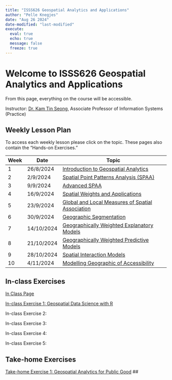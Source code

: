 ```yaml
---
title: "ISSS626 Geospatial Analytics and Applications"
author: "Pelle Knegjes"
date: "Aug 26 2024"
date-modified: "last-modified"
execute: 
  eval: true
  echo: true
  message: false
  freeze: true
---
```


# Welcome to ISSS626 Geospatial Analytics and Applications

From this page, everything on the course will be accessible.

Instructor: [Dr. Kam Tin Seong](https://www.smu.edu.sg/faculty/profile/9618/KAM-Tin-Seong), Associate Professor of Information Systems (Practice)

## Weekly Lesson Plan

To access each weekly lesson please click on the topic. These pages also contain the "Hands-on Exercises."

| Week | Date       | Topic                                            |
|------|------------|--------------------------------------------------|
| 1    | 26/8/2024  | [Introduction to Geospatial Analytics](Weekly-Lessons/Week01/Lesson01.html)             |
| 2    | 2/9/2024   | [Spatial Point Patterns Analysis (SPAA)](Weekly-Lessons/Week02/Lesson02.html)          |
| 3    | 9/9/2024   | [Advanced SPAA](Weekly-Lessons/Week03/Lesson03.html)                                    |
| 4    | 16/9/2024  | [Spatial Weights and Applications](Weekly-Lessons/Week03/Lesson03.html)                 |
| 5    | 23/9/2024  | [Global and Local Measures of Spatial Association]() |
| 6    | 30/9/2024  | [Geographic Segmentation]()                          |
| 7    | 14/10/2024 | [Geographically Weighted Explanatory Models]()       |
| 8    | 21/10/2024 | [Geographically Weighted Predictive Models]()        |
| 9    | 28/10/2024 | [Spatial Interaction Models]()                       |
| 10   | 4/11/2024  | [Modelling Geographic of Accessibility]()            |

## In-class Exercises
[In Class Page](In-Class_Exercises/In-Class_Exercises.html)

[In-class Exercise 1: Geospatial Data Science with R](In-Class_Exercises/In-Class_Exercise01/In-Class_Ex01.html)

In-class Exercise 2:

In-class Exercise 3:

In-class Exercise 4:

In-class Exercise 5:

## Take-home Exercises
[Take-home Exercise 1: Geospatial Analytics for Public Good](Take-Home_Exercises/Take-Home_Exercise01/Take-Home_Exercise01.html)
## 
